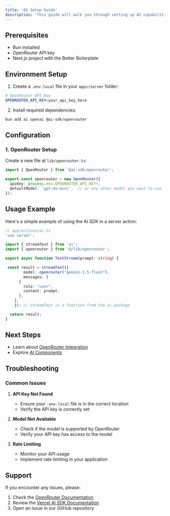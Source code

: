 ```yaml
---
title: 'AI Setup Guide'
description: 'This guide will walk you through setting up AI capabilities in your application using the Better Boilerplate.'
---
```


## Prerequisites

- Bun installed
- OpenRouter API key
- Next.js project with the Better Boilerplate

## Environment Setup

1. Create a `.env.local` file in your `apps/server` folder:

```bash
# OpenRouter API Key
OPENROUTER_API_KEY=your_api_key_here
```

2. Install required dependencies:

```bash
bun add ai openai @ai-sdk/openrouter
```

## Configuration

### 1. OpenRouter Setup

Create a new file at `lib/openrouter.ts`:

```typescript
import { OpenRouter } from '@ai-sdk/openrouter';

export const openrouter = new OpenRouter({
  apiKey: process.env.OPENROUTER_API_KEY!,
  defaultModel: 'gpt-4o-mini',  // or any other model you want to use
});
```

## Usage Example

Here's a simple example of using the AI SDK in a server action:

```typescript
// app/actions/ai.ts
'use server';

import { streamText } from 'ai';
import { openrouter } from '@/lib/openrouter';

export async function TextStream(prompt: string) {

 const result = streamText({
		model: openrouter("gemini-1.5-flash"),
		messages: [
      {
        role: "user",
        content: prompt,
      },
    ],
	}); // streamText is a function from the ai package

  return result;
}
```

## Next Steps

- Learn about [OpenRouter Integration](./open-router)
- Explore [AI Components](./components)

## Troubleshooting

### Common Issues

1. **API Key Not Found**
   - Ensure your `.env.local` file is in the correct location
   - Verify the API key is correctly set

2. **Model Not Available**
   - Check if the model is supported by OpenRouter
   - Verify your API key has access to the model

3. **Rate Limiting**
   - Monitor your API usage
   - Implement rate limiting in your application

## Support

If you encounter any issues, please:

1. Check the [OpenRouter Documentation](https://openrouter.ai)
2. Review the [Vercel AI SDK Documentation](https://sdk.vercel.ai)
3. Open an issue in our GitHub repository 